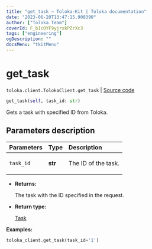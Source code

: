 ```yaml
---
title: "get_task — Toloka-Kit | Toloka documentation"
date: "2023-06-20T13:47:15.908390"
author: ["Toloka Team"]
coverId: F_bIcOYF9yjrxkPZrXc3
tags: ["engineering"]
ogDescription: ""
docsMenu: "tkitMenu"
---
```


# get_task

`toloka.client.TolokaClient.get_task` | [Source code](https://github.com/Toloka/toloka-kit/blob/v1.2.0/src/client/__init__.py#L2470)

```python
get_task(self, task_id: str)
```

Gets a task with specified ID from Toloka.

## Parameters description

| Parameters | Type | Description |
| :----------| :----| :-----------|
`task_id`|**str**|<p>The ID of the task.</p>

* **Returns:**

  The task with the ID specified in the request.

* **Return type:**

  [Task](/docs/toloka-kit/reference/toloka.client.task.Task)

**Examples:**

```python
toloka_client.get_task(task_id='1')
```